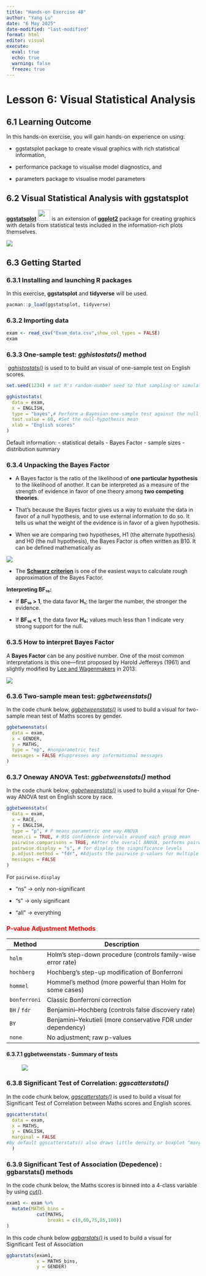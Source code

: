 ```yaml
---
title: "Hands-on Exercise 4B"
author: "Yang Lu"
date: "6 May 2025"
date-modified: "last-modified"
format: html
editor: visual
execute: 
  eval: true  
  echo: true  
  warning: false 
  freeze: true 
---
```


# Lesson 6: **Visual Statistical Analysis**

## **6.1 Learning Outcome**

In this hands-on exercise, you will gain hands-on experience on using:

-   ggstatsplot package to create visual graphics with rich statistical information,

-   performance package to visualise model diagnostics, and

-   parameters package to visualise model parameters

## **6.2 Visual Statistical Analysis with ggstatsplot**

[**ggstatsplot**](https://indrajeetpatil.github.io/ggstatsplot/index.html) ![](https://r4va.netlify.app/chap10/img/image1.jpg){width="32" height="29"} is an extension of [**ggplot2**](https://ggplot2.tidyverse.org/) package for creating graphics with details from statistical tests included in the information-rich plots themselves.

![](images/clipboard-1826146409.png)

## **6.3 Getting Started**

### **6.3.1 Installing and launching R packages**

In this exercise, **ggstatsplot** and **tidyverse** will be used.

```r
pacman::p_load(ggstatsplot, tidyverse)
```

### 6.3.2 Importing data

```r
exam <- read_csv("Exam_data.csv",show_col_types = FALSE)
exam

```

### **6.3.3 One-sample test: *gghistostats()* method**

 [*gghistostats()*](https://indrajeetpatil.github.io/ggstatsplot/reference/gghistostats.html) is used to to build an visual of one-sample test on English scores.

```r
set.seed(1234) # set R's random-number seed so that sampling or simulation inside ggishistats() yields the same results everytimes

gghistostats(
  data = exam,
  x = ENGLISH,
  type = "bayes",# Perform a Bayesian one-sample test against the null value, rather than a classical t-test.
  test.value = 60, #Set the null-hypothesis mean 
  xlab = "English scores"
)
```

::: callout-note
Default information: - statistical details - Bayes Factor - sample sizes - distribution summary
:::

### **6.3.4 Unpacking the Bayes Factor**

-   A Bayes factor is the ratio of the likelihood of **one particular hypothesis** to the likelihood of another. It can be interpreted as a measure of the strength of evidence in favor of one theory among **two competing theories**.

-   That’s because the Bayes factor gives us a way to evaluate the data in favor of a null hypothesis, and to use external information to do so. It tells us what the weight of the evidence is in favor of a given hypothesis.

-   When we are comparing two hypotheses, H1 (the alternate hypothesis) and H0 (the null hypothesis), the Bayes Factor is often written as B10. It can be defined mathematically as

![](images/clipboard-1494843046.png)

-   The [**Schwarz criterion**](https://www.statisticshowto.com/bayesian-information-criterion/) is one of the easiest ways to calculate rough approximation of the Bayes Factor.

::: callout-note
**Interpreting BF₁₀:**

-   If **BF₁₀ \> 1**, the data favor **H₁**; the larger the number, the stronger the evidence.

-   If **BF₁₀ \< 1**, the data favor **H₀**; values much less than 1 indicate very strong support for the null.
:::

### **6.3.5 How to interpret Bayes Factor**

A **Bayes Factor** can be any positive number. One of the most common interpretations is this one—first proposed by Harold Jeffereys (1961) and slightly modified by [Lee and Wagenmakers](https://www-tandfonline-com.libproxy.smu.edu.sg/doi/pdf/10.1080/00031305.1999.10474443?needAccess=true) in 2013:

![](images/clipboard-1537219734.png)

### **6.3.6 Two-sample mean test: *ggbetweenstats()***

In the code chunk below, [*ggbetweenstats()*](https://indrajeetpatil.github.io/ggstatsplot/reference/ggbetweenstats.html) is used to build a visual for two-sample mean test of Maths scores by gender.

```r
ggbetweenstats(
  data = exam,
  x = GENDER, 
  y = MATHS,
  type = "np", #nonparametric test
  messages = FALSE #Suppresses any informational messages
)

```

### **6.3.7 Oneway ANOVA Test: *ggbetweenstats()* method**

In the code chunk below, [*ggbetweenstats()*](https://indrajeetpatil.github.io/ggstatsplot/reference/ggbetweenstats.html) is used to build a visual for One-way ANOVA test on English score by race.

```r
ggbetweenstats(
  data = exam,
  x = RACE, 
  y = ENGLISH,
  type = "p", # P means parametric one way ANOVA
  mean.ci = TRUE, # 95$ confidence intervals around each group mean
  pairwise.comparisons = TRUE, #After the overall ANOVA, performs pairwise tests between every pair of race groups.
  pairwise.display = "s", # for display the singnificance levels
  p.adjust.method = "fdr", #Adjusts the pairwise p-values for multiple testing using the false discovery rate.
  messages = FALSE
)

```

::: callout-note
For `pairwise.display`

-   “ns” → only non-significant

-   “s” → only significant

-   “all” → everything
:::

### [P-value Adjustment Methods]{style="color: red;"}

| Method       | Description                                                  |
|--------------|--------------------------------------------------------------|
| `holm`       | Holm’s step-down procedure (controls family-wise error rate) |
| `hochberg`   | Hochberg’s step-up modification of Bonferroni                |
| `hommel`     | Hommel’s method (more powerful than Holm for some cases)     |
| `bonferroni` | Classic Bonferroni correction                                |
| `BH` / `fdr` | Benjamini–Hochberg (controls false discovery rate)           |
| `BY`         | Benjamini–Yekutieli (more conservative FDR under dependency) |
| `none`       | No adjustment; raw p-values                                  |

#### 6.3.7.1 ggbetweenstats - Summary of tests

![![](images/clipboard-2826439133.png)](images/clipboard-119679591.png)

### **6.3.8 Significant Test of Correlation: *ggscatterstats()***

In the code chunk below, [*ggscatterstats()*](https://indrajeetpatil.github.io/ggstatsplot/reference/ggscatterstats.html) is used to build a visual for Significant Test of Correlation between Maths scores and English scores.

```r
ggscatterstats(
  data = exam,
  x = MATHS,
  y = ENGLISH,
  marginal = FALSE
#By default ggscatterstats() also draws little density or boxplot “marginals” along each axis; setting this to FALSE turns those off so you get just the central scatter.
  )

```

### 6.3.9 Significant Test of Association (Depedence) : ggbarstats() methods

In the code chunk below, the Maths scores is binned into a 4-class variable by using [*cut()*](https://www.rdocumentation.org/packages/base/versions/3.6.2/topics/cut).

```r
exam1 <- exam %>% 
  mutate(MATHS_bins = 
           cut(MATHS, 
               breaks = c(0,60,75,85,100))
)

```

In this code chunk below [*ggbarstats()*](https://indrajeetpatil.github.io/ggstatsplot/reference/ggbarstats.html) is used to build a visual for Significant Test of Association

```r
ggbarstats(exam1, 
           x = MATHS_bins, 
           y = GENDER)

```

